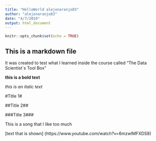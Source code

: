 ```yaml
---
title: "HelloWorld alejonaranjo83"
author: "alejonaranjo83"
date: "4/7/2019"
output: html_document
---
```


```r
knitr::opts_chunk$set(echo = TRUE)
```

## This is a markdown file 

It was created to test what I learned inside the course called "The Data Scientist´s Tool Box"

**this is a bold text**

*this is an italic text*

#Title 1#

##Title 2##

###Title 3###

This is a song that I like too much

[text that is shown] (https://www.youtube.com/watch?v=6mzwlMFXDS8)
